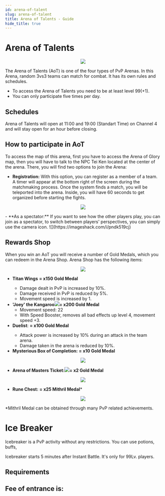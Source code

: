 ```yaml
---
id: arena-of-talent
slug: arena-of-talent
title: Arena of Talents - Guide
hide_title: true
---
```


# Arena of Talents
<p align="center">
  <img src="https://imageshack.com/i/pmALyIT0j" /></p>
    The Arena of Talents (AoT) is one of the four types of PvP Arenas. In this Arena, random 3vs3 teams can match for combat. It has its own rules and schedules.

- To access the Arena of Talents you need to be at least level 99(+1).
- You can only participate five times per day.

## Schedules

Arena of Talents will open at 11:00 and 19:00 (Standart Time) on Channel 4 and will stay open for an hour before closing.

## How to participate in AoT
To access the map of this arena, first you have to access the Arena of Glory map, then you will have to talk to the NPC Tei Ken located at the center of the arena. There, you will find two options to join the Arena:
- **Registration:** With this option, you can register as a member of a team. A timer will appear at the bottom right of the screen during the matchmaking process. Once the system finds a match, you will be teleported into the arena. Inside, you will have 60 seconds to get organized before starting the fights.
<p align="center">
  <img src="https://imageshack.com/i/pnnr6Irqp"/></p>
- **As a spectator:** If you want to see how the other players play, you can join as a spectator, to switch between players' perspectives, you can simply use the camera icon. ![](https://imageshack.com/i/pndk519cj)

##  Rewards Shop
When you win an AoT you will receive a number of Gold Medals, which you can redeem in the Arena Shop. Arena Shop has the following items:
<p align="center">
  <img src="https://imageshack.com/i/pmaNG2G2p"/></p>

- **Titan Wings** <ItemIcon iconId="2622"/> **= x150 Gold Medal**
	-  Damage dealt in PvP is increased by 10%.
	- Damage received in PvP is reduced by 5%.
	- Movement speed is increased by 1.
- **'Joey' the Kangaroo**![](https://imageshack.com/i/pokHNi8wp)**= x200 Gold Medal**
	- Movement speed: 22 
	- With Speed Booster, removes all bad effects up level 4, movement speed +3.
- **Duelist**: <ItemIcon iconId="4144"/> **= x100 Gold Medal**
	- Attack power is increased by 10% during an attack in the team arena.
	- Damage taken in the arena is reduced by 10%.
- **Mysterious Box of Completion:**<ItemIcon iconId="1399"/> **= x10 Gold Medal**
<p align="center">
  <img src="https://imageshack.com/i/pmnu49mGp"/></p>
    
- **Arena of Masters Ticket:**![](https://imageshack.com/i/pn79pvRXp)**= x2 Gold Medal**
<p align="center">
  <img src="https://imageshack.com/i/pnSe4Hnop"/></p>

- **Rune Chest:**<ItemIcon iconId="1405"/> **= x25 Mithril Medal***
<p align="center">
  <img src="https://imageshack.com/i/pmuss3NXp"/></p>

*Mithril Medal can be obtained through many PvP related achievements.

# Ice Breaker

Icebreaker is a PvP activity without any restrictions. You can use potions, buffs, 

Icebreaker starts 5 minutes after Instant Battle. It's only for 99Lv. players.

## Requirements

Fee of entrance is:
- 